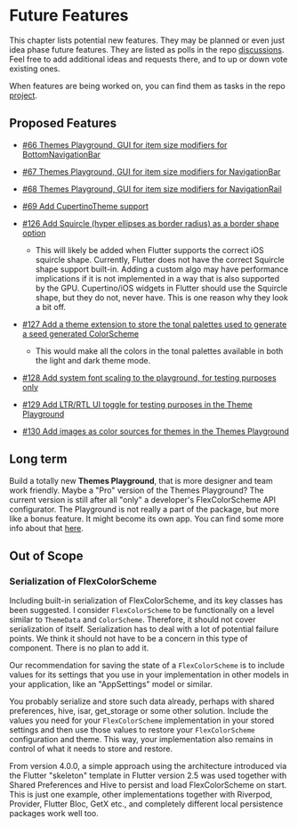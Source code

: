 # Future Features

This chapter lists potential new features. They may be planned or even just idea phase future features. They are listed as polls in the repo [discussions](https://github.com/rydmike/flex_color_scheme/discussions). Feel free to add additional ideas and requests there, and to up or down vote existing ones. 

When features are being worked on, you can find them as tasks in the repo [project](https://github.com/rydmike/flex_color_scheme/projects/1).


## Proposed Features

* [#66 Themes Playground, GUI for item size modifiers for BottomNavigationBar](https://github.com/rydmike/flex_color_scheme/discussions/66)

* [#67 Themes Playground, GUI for item size modifiers for NavigationBar](https://github.com/rydmike/flex_color_scheme/discussions/67)

* [#68 Themes Playground, GUI for item size modifiers for NavigationRail](https://github.com/rydmike/flex_color_scheme/discussions/68)

* [#69 Add CupertinoTheme support](https://github.com/rydmike/flex_color_scheme/discussions/69)

* [#126 Add Squircle (hyper ellipses as border radius) as a border shape option](https://github.com/rydmike/flex_color_scheme/discussions/126) 
  * This will likely be added when Flutter supports the correct iOS squircle shape. Currently, Flutter does not have the correct Squircle shape support built-in. Adding a custom algo may have performance implications if it is not implemented in a way that is also supported by the GPU. Cupertino/iOS widgets in Flutter should use the Squircle shape, but they do not, never have. This is one reason why they look a bit off.

* [#127 Add a theme extension to store the tonal palettes used to generate a seed generated ColorScheme](https://github.com/rydmike/flex_color_scheme/discussions/127)
  * This would make all the colors in the tonal palettes available in both the light and dark theme mode.

* [#128 Add system font scaling to the playground, for testing purposes only](https://github.com/rydmike/flex_color_scheme/discussions/128)

* [#129 Add LTR/RTL UI toggle for testing purposes in the Theme Playground](https://github.com/rydmike/flex_color_scheme/discussions/129) 

* [#130 Add images as color sources for themes in the Themes Playground](https://github.com/rydmike/flex_color_scheme/discussions/130)


## Long term

Build a totally new **Themes Playground**, that is more designer and team work friendly. Maybe a "Pro" version of the Themes Playground? The current version is still after all "only" a developer's FlexColorScheme API configurator. The Playground is not really a part of the package, but more like a bonus feature. It might become its own app. You can find some more info about that [here](/playground#future).

## Out of Scope

### Serialization of FlexColorScheme

Including built-in serialization of FlexColorScheme, and its key classes has been suggested. I consider `FlexColorScheme` to be functionally on a level similar to `ThemeData` and `ColorScheme`. Therefore, it should not cover serialization of itself. Serialization has to deal with a lot of potential failure points. We think it should not have to be a concern in this type of component. There is no plan to add it.

Our recommendation for saving the state of a `FlexColorScheme` is to include values for its settings that you use in your implementation in other models in your application, like an "AppSettings" model or similar.

You probably serialize and store such data already, perhaps with shared preferences, hive, isar, get_storage or some other solution. Include the values you need for your `FlexColorScheme` implementation in your stored settings and then use those values to restore your `FlexColorScheme` configuration and theme. This way, your implementation also remains in control of what it needs to store and restore.

From version 4.0.0, a simple approach using the architecture introduced via the Flutter "skeleton" template in Flutter version 2.5 was used together with Shared Preferences and Hive to persist and load FlexColorScheme on start. This is just one example, other implementations together with Riverpod, Provider, Flutter Bloc, GetX etc., and completely different local persistence packages work well too.
